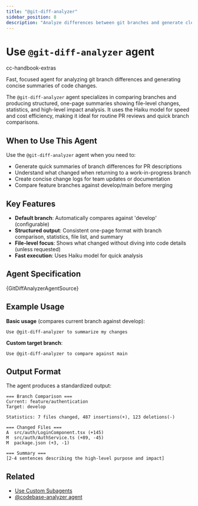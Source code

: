 ---
title: "@git-diff-analyzer"
sidebar_position: 8
description: "Analyze differences between git branches and generate clear, concise summaries of code changes"
---


# Use `@git-diff-analyzer` agent

<span className="badge badge--secondary">cc-handbook-extras</span>

Fast, focused agent for analyzing git branch differences and generating concise summaries of code changes.

The `@git-diff-analyzer` agent specializes in comparing branches and producing structured, one-page summaries showing file-level changes, statistics, and high-level impact analysis. It uses the Haiku model for speed and cost efficiency, making it ideal for routine PR reviews and quick branch comparisons.

## When to Use This Agent

Use the `@git-diff-analyzer` agent when you need to:

- Generate quick summaries of branch differences for PR descriptions
- Understand what changed when returning to a work-in-progress branch
- Create concise change logs for team updates or documentation
- Compare feature branches against develop/main before merging

## Key Features

- **Default branch**: Automatically compares against 'develop' (configurable)
- **Structured output**: Consistent one-page format with branch comparison, statistics, file list, and summary
- **File-level focus**: Shows what changed without diving into code details (unless requested)
- **Fast execution**: Uses Haiku model for quick analysis

## Agent Specification

<CodeBlock language="markdown">
{GitDiffAnalyzerAgentSource}
</CodeBlock>

## Example Usage

**Basic usage** (compares current branch against develop):
```
Use @git-diff-analyzer to summarize my changes
```

**Custom target branch**:
```
Use @git-diff-analyzer to compare against main
```

## Output Format

The agent produces a standardized output:

```
=== Branch Comparison ===
Current: feature/authentication
Target: develop

Statistics: 7 files changed, 487 insertions(+), 123 deletions(-)

=== Changed Files ===
A  src/auth/LoginComponent.tsx (+145)
M  src/auth/AuthService.ts (+89, -45)
M  package.json (+3, -1)

=== Summary ===
[2-4 sentences describing the high-level purpose and impact]
```

## Related

- [Use Custom Subagents](../../fundamentals/subagents)
- [@codebase-analyzer agent](./codebase-analyzer.mdx)
